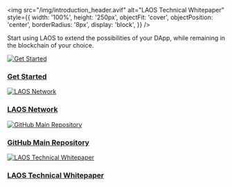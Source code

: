 <img
  src="/img/introduction_header.avif"
  alt="LAOS Technical Whitepaper"
  style={{
    width: '100%',
    height: '250px',
    objectFit: 'cover',
    objectPosition: 'center',
    borderRadius: '8px',
    display: 'block',
  }}
/>

<p
  style={{
    textAlign: 'center',
  }}
>Start using LAOS to extend the possibilities of your DApp, while remaining in the blockchain of your choice.</p>

  <div
    style={{
      display: 'grid',
      gridTemplateColumns: 'repeat(2, 1fr)',
      gap: '1.5rem',
    }}
  >
    <div style={{ textAlign: 'center' }}>
      <a href="/learn/bridgeless-minting/introduction">
        <img
          src="/img/laos_ball.avif"
          alt="Get Started"
          style={{
            maxWidth: '100%',
            borderRadius: '8px',
          }}
        />
      </a>
      <h3>
        <a href="/learn/bridgeless-minting/introduction">Get Started</a>
      </h3>
    </div>

  <div style={{ textAlign: 'center' }}>
    <a href="https://laosnetwork.io/">
      <img
        src="/img/laos_token.avif"
        alt="LAOS Network"
        style={{
          maxWidth: '100%',
          borderRadius: '8px',
        }}
      />
    </a>
    <h3>
      <a href="https://laosnetwork.io/">LAOS Network</a>
    </h3>
  </div>

  <div style={{ textAlign: 'center' }}>
    <a href="https://github.com/freeverseio/laos">
      <img
        src="/img/laos_github.avif"
        alt="GitHub Main Repository"
        style={{
          maxWidth: '100%',
          borderRadius: '8px',
        }}
      />
    </a>
    <h3>
      <a href="https://github.com/freeverseio/laos">GitHub Main Repository</a>
    </h3>
  </div>

  <div style={{ textAlign: 'center' }}>
    <a href="https://github.com/freeverseio/laos-whitepaper/blob/main/laos.pdf">
      <img
        src="/img/laos_tokenomics.avif"
        alt="LAOS Technical Whitepaper"
        style={{
          maxWidth: '100%',
          borderRadius: '8px',
        }}
      />
    </a>
    <h3>
      <a href="https://github.com/freeverseio/laos-whitepaper/blob/main/laos.pdf">
        LAOS Technical Whitepaper
      </a>
    </h3>
  </div>
</div>